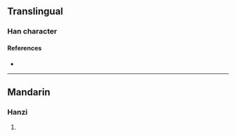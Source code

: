 {{character info/new}}
==Translingual==

===Han character===
{{Han char|rn=85|rad=水|as=14|sn=17|four=|canj=EQBU|ids=⿰氵靘}}

====References====
* {{Han ref|kx=0656.220|dkj=18518|dj=1067.060|hdz=31765.110|uh=6FEA|ud=28650}}

----

==Mandarin==

===Hanzi===
{{cmn-hanzi|pin=[[jiàn]] ([[jian4]]), [[jìng]] ([[jing4]]), [[lán]] ([[lan2]]), [[lǎn]] ([[lan3]])|wg=chien<sup>4</sup>, ching<sup>4</sup>, lan<sup>2</sup>, lan<sup>3</sup>}}

# {{defn|lang=cmn|sort=水14}}